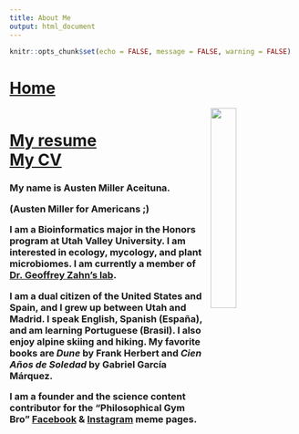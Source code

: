 ```yaml
---
title: About Me
output: html_document
---
```


```r
knitr::opts_chunk$set(echo = FALSE, message = FALSE, warning = FALSE)
```

<h1>[Home](https://amaceituna.github.io/)</h1>

<div style="overflow: auto;">
  <img src="../media/me1.jpg" style="float: right; margin: 0 0 10px 10px; width: 30%;">
  <h1><strong>[My resume](https://AMAceituna.github.io/Media/resume_website.pdf)</strong>  
  <strong>[My CV](https://AMAceituna.github.io/Media/CVwebsite.pdf)</strong></h1>
  
  <h3>My name is Austen Miller Aceituna.
  
  (Austen Miller for Americans ;)
  
  I am a Bioinformatics major in the Honors program at Utah Valley University. I am interested in ecology, mycology, and plant microbiomes. I am currently a member of [Dr. Geoffrey Zahn's lab](https://gzahn.github.io/lab/).  
  
  I am a dual citizen of the United States and Spain, and I grew up between Utah and Madrid. I speak English, Spanish (España), and am learning Portuguese (Brasil). I also enjoy alpine skiing and hiking. My favorite books are *Dune* by Frank Herbert and *Cien Años de Soledad* by Gabriel García Márquez.  
  
  I am a founder and the science content contributor for the “Philosophical Gym Bro” [Facebook](https://www.facebook.com/GymKingSadBoi/) & [Instagram](https://www.instagram.com/philosophicalgymbro/) meme pages.</h3><br>

</div>




